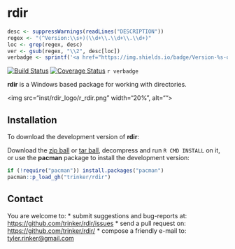 # rdir

```r
desc <- suppressWarnings(readLines("DESCRIPTION"))
regex <- "(^Version:\\s+)(\\d+\\.\\d+\\.\\d+)"
loc <- grep(regex, desc)
ver <- gsub(regex, "\\2", desc[loc])
verbadge <- sprintf('<a href="https://img.shields.io/badge/Version-%s-orange.svg"><img src="https://img.shields.io/badge/Version-%s-orange.svg" alt="Version"/></a></p>', ver, ver)
````

[![Build Status](https://travis-ci.org/rdir/trinker.png?branch=master)](https://travis-ci.org/trinker/pax)
[![Coverage Status](https://coveralls.io/repos/rdir/trinker/badge.png?branch=master)](https://coveralls.io/r/rdir/trinker?branch=master)
`r verbadge`

**rdir** is a Windows based package for working with directories.  

<img src="inst/rdir_logo/r_rdir.png" width="20%", alt="">  

## Installation

To download the development version of **rdir**:

Download the [zip ball](https://github.com/trinker/rdir/zipball/master) or [tar ball](https://github.com/trinker/rdir/tarball/master), decompress and run `R CMD INSTALL` on it, or use the **pacman** package to install the development version:

```r
if (!require("pacman")) install.packages("pacman")
pacman::p_load_gh("trinker/rdir")
```

## Contact

You are welcome to:
* submit suggestions and bug-reports at: <https://github.com/trinker/rdir/issues>
* send a pull request on: <https://github.com/trinker/rdir/>
* compose a friendly e-mail to: <tyler.rinker@gmail.com>
